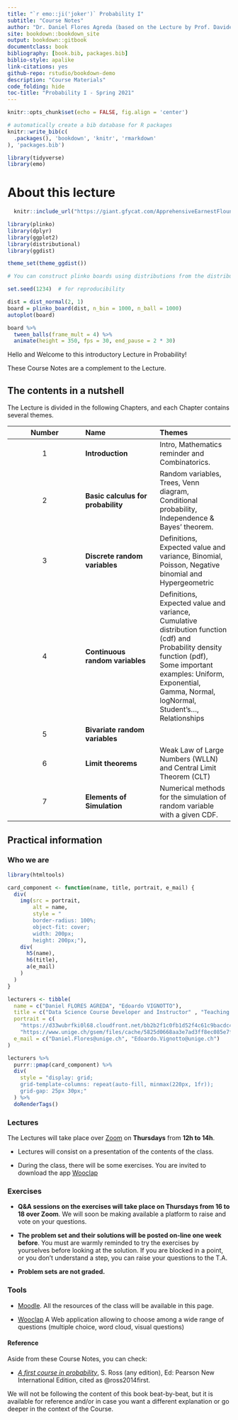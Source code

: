 ```yaml
--- 
title: "`r emo::ji('joker')` Probability I"
subtitle: "Course Notes"
author: "Dr. Daniel Flores Agreda (based on the Lecture by Prof. Davide La Vecchia)"
site: bookdown::bookdown_site
output: bookdown::gitbook
documentclass: book
bibliography: [book.bib, packages.bib]
biblio-style: apalike
link-citations: yes
github-repo: rstudio/bookdown-demo
description: "Course Materials"
code_folding: hide 
toc-title: "Probability I - Spring 2021"
---
```

```r
knitr::opts_chunk$set(echo = FALSE, fig.align = 'center')
```

```r
# automatically create a bib database for R packages
knitr::write_bib(c(
  .packages(), 'bookdown', 'knitr', 'rmarkdown'
), 'packages.bib')
```


```r
library(tidyverse)
library(emo)
```


# About this lecture {-}


```r
  knitr::include_url("https://giant.gfycat.com/ApprehensiveEarnestFlounder.mp4")
```

```r
library(plinko)
library(dplyr)
library(ggplot2)
library(distributional)
library(ggdist)

theme_set(theme_ggdist())

# You can construct plinko boards using distributions from the distributional package:

set.seed(1234)  # for reproducibility

dist = dist_normal(2, 1)
board = plinko_board(dist, n_bin = 1000, n_ball = 1000)
autoplot(board)

board %>%
  tween_balls(frame_mult = 4) %>%
  animate(height = 350, fps = 30, end_pause = 2 * 30)
```


Hello and Welcome to this introductory Lecture in Probability! 

These Course Notes are a complement to the Lecture.  

## The contents in a nutshell {-}

The Lecture is divided in the following Chapters, and each Chapter contains several themes.

| Number| Name  | Themes | 
|:------:|:-------|:-------|
| 1 |**Introduction** | Intro, Mathematics reminder and Combinatorics. |
| 2 |**Basic calculus for probability** | Random variables, Trees, Venn diagram, Conditional probability, Independence & Bayes' theorem. | 
| 3 | **Discrete random variables**| Definitions, Expected value and variance,  Binomial, Poisson, Negative binomial and Hypergeometric |
| 4 | **Continuous random variables** | Definitions, Expected value and variance, Cumulative distribution function (cdf) and Probability density function (pdf), Some important examples: Uniform, Exponential, Gamma, Normal, logNormal, Student's..., Relationships | 
| 5 | **Bivariate random variables** | | 
| 6 | **Limit theorems** | Weak Law of Large Numbers (WLLN) and Central Limit Theorem (CLT) |
| 7 | **Elements of Simulation** | Numerical methods for the simulation of random variable with a given CDF. | 

## Practical information {-}

### Who we are {-}

```r
library(htmltools)

card_component <- function(name, title, portrait, e_mail) {
  div(
    img(src = portrait,
        alt = name, 
        style = "
        border-radius: 100%;
        object-fit: cover;
        width: 200px;
        height: 200px;"), 
    div(
      h5(name),
      h6(title), 
      a(e_mail)
    )
  )
}
```


```r
lecturers <- tibble(
  name = c("Daniel FLORES AGREDA", "Edoardo VIGNOTTO"),
  title = c("Data Science Course Developer and Instructor" , "Teaching and Research Assistant"),
  portrait = c(
    "https://d33wubrfki0l68.cloudfront.net/bb2b2f1c0fb1d52f4c61c9bacdc49dcbfc4c756c/58288/daniel.3c796e13.jpg",
    "https://www.unige.ch/gsem/files/cache/5825d0668aa3e7ad3ff8ec085e7f3498_f3901.jpg"), 
  e_mail = c("Daniel.Flores@unige.ch", "Edoardo.Vignotto@unige.ch")
)
```

```r
lecturers %>%
  purrr::pmap(card_component) %>%
  div(
    style = "display: grid;
    grid-template-columns: repeat(auto-fill, minmax(220px, 1fr));
    grid-gap: 25px 30px;"
  ) %>%
  doRenderTags()
```


### Lectures {-}

The Lectures will take place over [Zoom](https://unige.zoom.us/j/7938361073) on **Thursdays** from **12h to 14h**. 

- Lectures will consist on a presentation of the contents of the class. 

- During the class, there will be some exercises. You are invited to download the app [Wooclap](https://www.wooclap.com)

### Exercises {-}

- **Q&A sessions on the exercises will take place on Thursdays from 16 to 18 over Zoom**. We will soon be making available a platform to raise and vote on your questions.

- **The problem set and their solutions will be posted on-line one week before**. You must are warmly reminded to try the exercises by yourselves before looking at the solution. If you are blocked in a point, or you don't understand a step, you can raise your questions to the T.A.

- **Problem sets are not graded.**

### Tools {-}

- [Moodle](https://moodle.unige.ch/course/view.php?id=7133). All the resources of the class will be available in this page.

- [Wooclap](https://www.wooclap.com) A Web application allowing to choose among a wide range of questions (multiple choice, word cloud, visual questions)


#### Reference {-}

Aside from these Course Notes, you can check: 

- [_A first course in probability_](https://www.pearson.com/us/higher-education/product/Ross-First-Course-in-Probability-A-9th-Edition/9780321794772.html), S. Ross (any edition), Ed: Pearson New International Edition, cited as @ross2014first.  

We will not be following the content of this book beat-by-beat, but it is available for reference and/or in case you want a different explanation or go deeper in the context of the Course.
